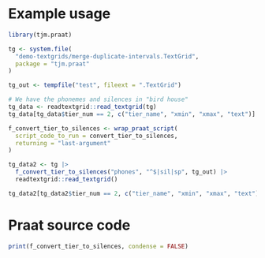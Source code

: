 # Example usage

```r
library(tjm.praat)

tg <- system.file(
  "demo-textgrids/merge-duplicate-intervals.TextGrid",
  package = "tjm.praat"
)

tg_out <- tempfile("test", fileext = ".TextGrid")

# We have the phonemes and silences in "bird house"
tg_data <- readtextgrid::read_textgrid(tg)
tg_data[tg_data$tier_num == 2, c("tier_name", "xmin", "xmax", "text")]

f_convert_tier_to_silences <- wrap_praat_script(
  script_code_to_run = convert_tier_to_silences,
  returning = "last-argument"
)

tg_data2 <- tg |> 
  f_convert_tier_to_silences("phones", "^$|sil|sp", tg_out) |>
  readtextgrid::read_textgrid()

tg_data2[tg_data2$tier_num == 2, c("tier_name", "xmin", "xmax", "text")]
```

# Praat source code

```r
print(f_convert_tier_to_silences, condense = FALSE)
```

